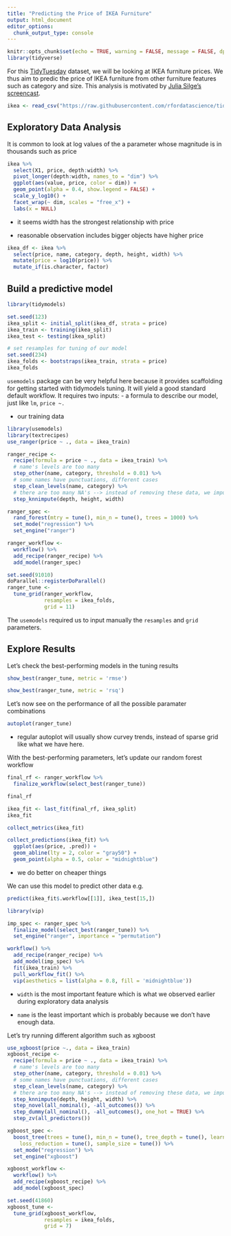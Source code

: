 ```yaml
---
title: "Predicting the Price of IKEA Furniture"
output: html_document
editor_options: 
  chunk_output_type: console
---
```


```r
knitr::opts_chunk$set(echo = TRUE, warning = FALSE, message = FALSE, dpi = 180)
library(tidyverse)
```

For this [TidyTuesday](https://github.com/rfordatascience/tidytuesday) dataset, we will be looking at IKEA furniture prices. We thus aim to predic the price of IKEA furniture from other furniture features such as category and size. This analysis is motivated by [Julia Silge's screencast](https://juliasilge.com/blog/ikea-prices/).

```r
ikea <- read_csv("https://raw.githubusercontent.com/rfordatascience/tidytuesday/master/data/2020/2020-11-03/ikea.csv")
```

## Exploratory Data Analysis
It is common to look at log values of the a parameter whose magnitude is in thousands such as price
```r
ikea %>% 
  select(X1, price, depth:width) %>% 
  pivot_longer(depth:width, names_to = "dim") %>% 
  ggplot(aes(value, price, color = dim)) + 
  geom_point(alpha = 0.4, show.legend = FALSE) +
  scale_y_log10() +
  facet_wrap(~ dim, scales = "free_x") +
  labs(x = NULL)
```
- it seems width has the strongest relationship with price

- reasonable observation includes bigger objects have higher price

```r
ikea_df <- ikea %>% 
  select(price, name, category, depth, height, width) %>% 
  mutate(price = log10(price)) %>% 
  mutate_if(is.character, factor)
```

## Build a predictive model

```r
library(tidymodels)

set.seed(123)
ikea_split <- initial_split(ikea_df, strata = price)
ikea_train <- training(ikea_split)
ikea_test <- testing(ikea_split)

# set resamples for tuning of our model
set.seed(234)
ikea_folds <- bootstraps(ikea_train, strata = price)
ikea_folds
```

`usemodels` package can be very helpful here because it provides scaffolding for getting started with tidymodels tuning. It will yield a good standard default workflow. It requires two inputs:
- a formula to describe our model, just like `lm`, `price ~.`

- our training data

```r
library(usemodels)
library(textrecipes)
use_ranger(price ~ ., data = ikea_train)

ranger_recipe <- 
  recipe(formula = price ~ ., data = ikea_train) %>% 
  # name's levels are too many
  step_other(name, category, threshold = 0.01) %>% 
  # some names have punctuations, different cases
  step_clean_levels(name, category) %>% 
  # there are too many NA's --> instead of removing these data, we impute
  step_knnimpute(depth, height, width)

ranger_spec <- 
  rand_forest(mtry = tune(), min_n = tune(), trees = 1000) %>% 
  set_mode("regression") %>% 
  set_engine("ranger") 

ranger_workflow <- 
  workflow() %>% 
  add_recipe(ranger_recipe) %>% 
  add_model(ranger_spec) 

set.seed(91010)
doParallel::registerDoParallel()
ranger_tune <-
  tune_grid(ranger_workflow, 
            resamples = ikea_folds,
            grid = 11)
```
The `usemodels` required us to input manually the `resamples` and `grid` parameters.

## Explore Results
Let's check the best-performing models in the tuning results

```r
show_best(ranger_tune, metric = 'rmse')

show_best(ranger_tune, metric = 'rsq')
```

Let's now see on the performance of all the possible paramater combinations
```r
autoplot(ranger_tune)
```

* regular autoplot will usually show curvey trends, instead of sparse grid like what we have here.

With the best-performing parameters, let's update our random forest workflow
```r
final_rf <- ranger_workflow %>% 
  finalize_workflow(select_best(ranger_tune))

final_rf
```

```r
ikea_fit <- last_fit(final_rf, ikea_split)
ikea_fit
```

```r
collect_metrics(ikea_fit)
```

```r
collect_predictions(ikea_fit) %>% 
  ggplot(aes(price, .pred)) +
  geom_abline(lty = 2, color = "gray50") + 
  geom_point(alpha = 0.5, color = "midnightblue")
```

- we do better on cheaper things

We can use this model to predict other data e.g.
```r
predict(ikea_fit$.workflow[[1]], ikea_test[15,])
```

```r
library(vip)

imp_spec <- ranger_spec %>% 
  finalize_model(select_best(ranger_tune)) %>% 
  set_engine("ranger", importance = "permutation")

workflow() %>% 
  add_recipe(ranger_recipe) %>% 
  add_model(imp_spec) %>% 
  fit(ikea_train) %>% 
  pull_workflow_fit() %>% 
  vip(aesthetics = list(alpha = 0.8, fill = 'midnightblue'))
```

- `width` is the most important feature which is what we observed earlier during exploratory data analysis

- `name` is the least important which is probably because we don't have enough data.

Let's try running different algorithm such as xgboost

```r
use_xgboost(price ~., data = ikea_train)
xgboost_recipe <- 
  recipe(formula = price ~ ., data = ikea_train) %>% 
  # name's levels are too many
  step_other(name, category, threshold = 0.01) %>% 
  # some names have punctuations, different cases
  step_clean_levels(name, category) %>% 
  # there are too many NA's --> instead of removing these data, we impute
  step_knnimpute(depth, height, width) %>% 
  step_novel(all_nominal(), -all_outcomes()) %>% 
  step_dummy(all_nominal(), -all_outcomes(), one_hot = TRUE) %>% 
  step_zv(all_predictors()) 

xgboost_spec <- 
  boost_tree(trees = tune(), min_n = tune(), tree_depth = tune(), learn_rate = tune(), 
    loss_reduction = tune(), sample_size = tune()) %>% 
  set_mode("regression") %>% 
  set_engine("xgboost") 

xgboost_workflow <- 
  workflow() %>% 
  add_recipe(xgboost_recipe) %>% 
  add_model(xgboost_spec) 

set.seed(41860)
xgboost_tune <-
  tune_grid(xgboost_workflow, 
            resamples = ikea_folds, 
            grid = 7)
```

